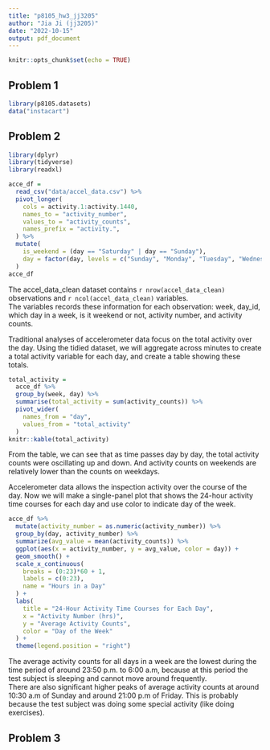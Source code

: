 ```yaml
---
title: "p8105_hw3_jj3205"
author: "Jia Ji (jj3205)"
date: "2022-10-15"
output: pdf_document
---
```


```r
knitr::opts_chunk$set(echo = TRUE)
```

## Problem 1

```r
library(p8105.datasets)
data("instacart")

```

## Problem 2

```r
library(dplyr)
library(tidyverse)
library(readxl)

acce_df = 
  read_csv("data/accel_data.csv") %>%
  pivot_longer(
    cols = activity.1:activity.1440,
    names_to = "activity_number",
    values_to = "activity_counts",
    names_prefix = "activity.",
  ) %>% 
  mutate(
    is_weekend = (day == "Saturday" | day == "Sunday"),
    day = factor(day, levels = c("Sunday", "Monday", "Tuesday", "Wednesday", "Thursday", "Friday", "Saturday"))
  )
acce_df
```


The accel_data_clean dataset contains `r nrow(accel_data_clean)` observations and `r ncol(accel_data_clean)` variables.   
The variables records these information for each observation: week, day_id, which day in a week, is it weekend or not, activity number, and activity counts.   

Traditional analyses of accelerometer data focus on the total activity over the day. Using the tidied dataset, we will aggregate across minutes to create a total activity variable for each day, and create a table showing these totals.


```r
total_activity = 
  acce_df %>% 
  group_by(week, day) %>% 
  summarise(total_activity = sum(activity_counts)) %>% 
  pivot_wider(
    names_from = "day", 
    values_from = "total_activity"
  )
knitr::kable(total_activity)
```


From the table, we can see that as time passes day by day, the total activity counts were oscillating up and down. And activity counts on weekends are relatively lower than the counts on weekdays. 

Accelerometer data allows the inspection activity over the course of the day. Now we will make a single-panel plot that shows the 24-hour activity time courses for each day and use color to indicate day of the week. 


```r
acce_df %>% 
  mutate(activity_number = as.numeric(activity_number)) %>% 
  group_by(day, activity_number) %>% 
  summarize(avg_value = mean(activity_counts)) %>% 
  ggplot(aes(x = activity_number, y = avg_value, color = day)) +
  geom_smooth() +
  scale_x_continuous(
    breaks = (0:23)*60 + 1,
    labels = c(0:23),
    name = "Hours in a Day"
  ) + 
  labs(
    title = "24-Hour Activity Time Courses for Each Day",
    x = "Activity Number (hrs)",
    y = "Average Activity Counts",
    color = "Day of the Week"
  ) +
  theme(legend.position = "right")
```


The average activity counts for all days in a week are the lowest during the time period of around 23:50 p.m. to 6:00 a.m, because at this period the test subject is sleeping and cannot move around frequently.  
There are also significant higher peaks of average activity counts at around 10:30 a.m of Sunday and around 21:00 p.m of Friday. This is probably because the test subject was doing some special activity (like doing exercises).


## Problem 3

```r



```

